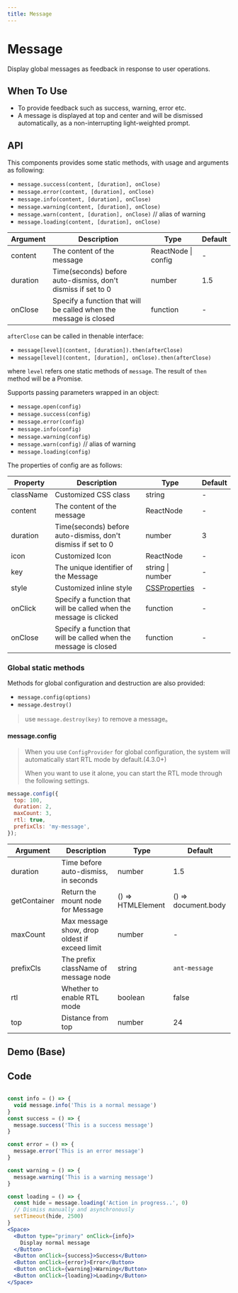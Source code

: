 ```yaml
---
title: Message
---
```


# Message
Display global messages as feedback in response to user operations.

## When To Use

- To provide feedback such as success, warning, error etc.
- A message is displayed at top and center and will be dismissed automatically, as a non-interrupting light-weighted prompt.

## API

This components provides some static methods, with usage and arguments as following:

- `message.success(content, [duration], onClose)`
- `message.error(content, [duration], onClose)`
- `message.info(content, [duration], onClose)`
- `message.warning(content, [duration], onClose)`
- `message.warn(content, [duration], onClose)` // alias of warning
- `message.loading(content, [duration], onClose)`

| Argument | Description | Type | Default |
| --- | --- | --- | --- |
| content | The content of the message | ReactNode \| config | - |
| duration | Time(seconds) before auto-dismiss, don't dismiss if set to 0 | number | 1.5 |
| onClose | Specify a function that will be called when the message is closed | function | - |

`afterClose` can be called in thenable interface:

- `message[level](content, [duration]).then(afterClose)`
- `message[level](content, [duration], onClose).then(afterClose)`

where `level` refers one static methods of `message`. The result of `then` method will be a Promise.

Supports passing parameters wrapped in an object:

- `message.open(config)`
- `message.success(config)`
- `message.error(config)`
- `message.info(config)`
- `message.warning(config)`
- `message.warn(config)` // alias of warning
- `message.loading(config)`

The properties of config are as follows:

| Property | Description | Type | Default |
| --- | --- | --- | --- |
| className | Customized CSS class | string | - |
| content | The content of the message | ReactNode | - |
| duration | Time(seconds) before auto-dismiss, don't dismiss if set to 0 | number | 3 |
| icon | Customized Icon | ReactNode | - |
| key | The unique identifier of the Message | string \| number | - |
| style | Customized inline style | [CSSProperties](https://github.com/DefinitelyTyped/DefinitelyTyped/blob/e434515761b36830c3e58a970abf5186f005adac/types/react/index.d.ts#L794) | - |
| onClick | Specify a function that will be called when the message is clicked | function | - |
| onClose | Specify a function that will be called when the message is closed | function | - |

### Global static methods

Methods for global configuration and destruction are also provided:

- `message.config(options)`
- `message.destroy()`

> use `message.destroy(key)` to remove a message。

#### message.config

> When you use `ConfigProvider` for global configuration, the system will automatically start RTL mode by default.(4.3.0+)
>
> When you want to use it alone, you can start the RTL mode through the following settings.

```js
message.config({
  top: 100,
  duration: 2,
  maxCount: 3,
  rtl: true,
  prefixCls: 'my-message',
});
```

| Argument | Description | Type | Default |
| --- | --- | --- | --- |
| duration | Time before auto-dismiss, in seconds | number | 1.5 |
| getContainer | Return the mount node for Message | () => HTMLElement | () => document.body |
| maxCount | Max message show, drop oldest if exceed limit | number | - |
| prefixCls | The prefix className of message node | string | `ant-message` |
| rtl | Whether to enable RTL mode | boolean | false |
| top | Distance from top | number | 24 |



## Demo (Base)
<Base />

## Code
```jsx

const info = () => {
  void message.info('This is a normal message')
}
const success = () => {
  message.success('This is a success message')
}

const error = () => {
  message.error('This is an error message')
}

const warning = () => {
  message.warning('This is a warning message')
}

const loading = () => {
  const hide = message.loading('Action in progress..', 0)
  // Dismiss manually and asynchronously
  setTimeout(hide, 2500)
}
<Space>
  <Button type="primary" onClick={info}>
    Display normal message
  </Button>
  <Button onClick={success}>Success</Button>
  <Button onClick={error}>Error</Button>
  <Button onClick={warning}>Warning</Button>
  <Button onClick={loading}>Loading</Button>
</Space>
 ```
